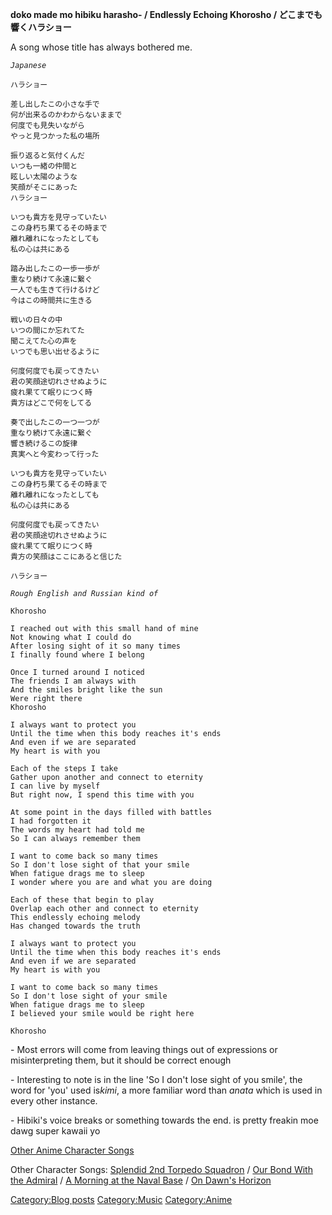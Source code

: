 '''doko made mo hibiku harasho- / Endlessly Echoing Khorosho / どこまでも響くハラショー'''

A song whose title has always bothered me.

 ''Japanese''

 ハラショー

 差し出したこの小さな手で
 何が出来るのかわからないままで
 何度でも見失いながら
 やっと見つかった私の場所

 振り返ると気付くんだ
 いつも一緒の仲間と
 眩しい太陽のような
 笑顔がそこにあった
 ハラショー

 いつも貴方を見守っていたい
 この身朽ち果てるその時まで
 離れ離れになったとしても
 私の心は共にある

 踏み出したこの一歩一歩が
 重なり続けて永遠に繋ぐ
 一人でも生きて行けるけど
 今はこの時間共に生きる

 戦いの日々の中
 いつの間にか忘れてた
 聞こえてた心の声を
 いつでも思い出せるように

 何度何度でも戻ってきたい
 君の笑顔途切れさせぬように
 疲れ果てて眠りにつく時
 貴方はどこで何をしてる

 奏で出したこの一つ一つが
 重なり続けて永遠に繋ぐ
 響き続けるこの旋律
 真実へと今変わって行った

 いつも貴方を見守っていたい
 この身朽ち果てるその時まで
 離れ離れになったとしても
 私の心は共にある

 何度何度でも戻ってきたい
 君の笑顔途切れさせぬように
 疲れ果てて眠りにつく時
 貴方の笑顔はここにあると信じた

 ハラショー


 ''Rough English and Russian kind of''

 Khorosho

 I reached out with this small hand of mine
 Not knowing what I could do
 After losing sight of it so many times
 I finally found where I belong

 Once I turned around I noticed
 The friends I am always with
 And the smiles bright like the sun
 Were right there
 Khorosho

 I always want to protect you
 Until the time when this body reaches it's ends
 And even if we are separated
 My heart is with you

 Each of the steps I take
 Gather upon another and connect to eternity
 I can live by myself
 But right now, I spend this time with you

 At some point in the days filled with battles
 I had forgotten it
 The words my heart had told me
 So I can always remember them

 I want to come back so many times
 So I don't lose sight of that your smile
 When fatigue drags me to sleep
 I wonder where you are and what you are doing

 Each of these that begin to play
 Overlap each other and connect to eternity
 This endlessly echoing melody
 Has changed towards the truth

 I always want to protect you
 Until the time when this body reaches it's ends
 And even if we are separated
 My heart is with you

 I want to come back so many times
 So I don't lose sight of your smile
 When fatigue drags me to sleep
 I believed your smile would be right here

 Khorosho


- Most errors will come from leaving things out of expressions or misinterpreting them, but it should be correct enough

- Interesting to note is in the line 'So I don't lose sight of you smile', the word for 'you' used is''kimi'', a more familiar word than ''anata'' which is used in every other instance.

- Hibiki's voice breaks or something towards the end. is pretty freakin moe dawg super kawaii yo


[http://kancolle.wikia.com/wiki/User_blog:ToastSoul/Anime_Character_Songs Other Anime Character Songs]

Other Character Songs: [http://kancolle.wikia.com/wiki/User_blog:ToastSoul/Splendid_2nd_Torpedo_Squadron Splendid 2nd Torpedo Squadron] / [http://kancolle.wikia.com/wiki/User_blog:ToastSoul/Bond_with_the_Admiral Our Bond With the Admiral] / [http://kancolle.wikia.com/wiki/User_blog:ToastSoul/A_Morning_at_the_Naval_Base A Morning at the Naval Base] / [http://kancolle.wikia.com/wiki/User_blog:ToastSoul/On_Dawn%27s_Horizon On Dawn's Horizon]
[[Category:Blog posts]]
[[Category:Music]]
[[Category:Anime]]